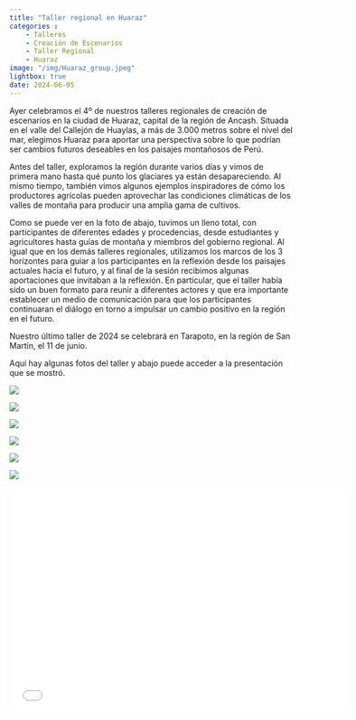 ```yaml
---
title: "Taller regional en Huaraz"
categories : 
    - Talleres
    - Creación de Escenarios
    - Taller Regional
    - Huaraz
image: "/img/Huaraz_group.jpeg"
lightbox: true
date: 2024-06-05
---
```


Ayer celebramos el 4º de nuestros talleres regionales de creación de escenarios en la ciudad de Huaraz, capital de la región de Ancash. Situada en el valle del Callejón de Huaylas, a más de 3.000 metros sobre el nivel del mar, elegimos Huaraz para aportar una perspectiva sobre lo que podrían ser cambios futuros deseables en los paisajes montañosos de Perú. 

Antes del taller, exploramos la región durante varios días y vimos de primera mano hasta qué punto los glaciares ya están desapareciendo. Al mismo tiempo, también vimos algunos ejemplos inspiradores de cómo los productores agrícolas pueden aprovechar las condiciones climáticas de los valles de montaña para producir una amplia gama de cultivos.  

Como se puede ver en la foto de abajo, tuvimos un lleno total, con participantes de diferentes edades y procedencias, desde estudiantes y agricultores hasta guías de montaña y miembros del gobierno regional. Al igual que en los demás talleres regionales, utilizamos los marcos de los 3 horizontes para guiar a los participantes en la reflexión desde los paisajes actuales hacia el futuro, y al final de la sesión recibimos algunas aportaciones que invitaban a la reflexión. En particular, que el taller había sido un buen formato para reunir a diferentes actores y que era importante establecer un medio de comunicación para que los participantes continuaran el diálogo en torno a impulsar un cambio positivo en la región en el futuro.  

Nuestro último taller de 2024 se celebrará en Tarapoto, en la región de San Martín, el 11 de junio.

Aquí hay algunas fotos del taller y abajo puede acceder a la presentación que se mostró. 

::: {layout-nrow=2}
![](../img/Huaraz_3.jpeg){group="my-gallery"}

![](../img/Huaraz_2.jpg){group="my-gallery"}

![](../img/Huaraz_4.jpeg){group="my-gallery"}

![](../img/Huaraz_5.jpeg){group="my-gallery"}

![](../img/Huaraz_1.jpg){group="my-gallery"}

![](../img/Huaraz_group.jpeg){group="my-gallery"}
:::

```{=html}
<div class="embed-container">
  <p align="center"><iframe width="600" height="400" src="../media/Regional_workshop_pres_ES_Huaraz.pdf" style="border: 0.5px" ></iframe
  /p>
</div>
```



